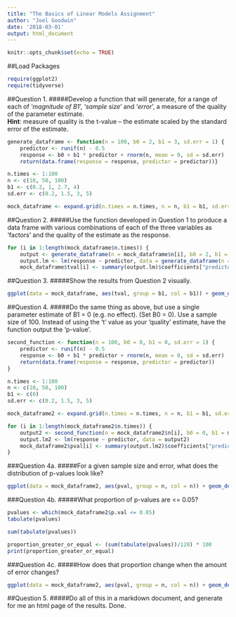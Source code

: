 ```yaml
---
title: "The Basics of Linear Models Assignment"
author: "Joel Goodwin"
date: '2018-03-01'
output: html_document
---
```


```r
knitr::opts_chunk$set(echo = TRUE)
```
##Load Packages
```r
require(ggplot2)
require(tidyverse)
```

##Question 1.
#####Develop a function that will generate, for a range of each of ‘*magnitude of B1*’, ‘*sample size*’ and ‘*error*', a measure of the quality of the parameter estimate.    
**Hint**:  measure of quality is the t-value – the estimate scaled by the standard error of the estimate.   

```r
generate_dataframe <- function(n = 100, b0 = 2, b1 = 3, sd.err = 1) {
    predictor <- runif(n) - 0.5
    response <- b0 + b1 * predictor + rnorm(n, mean = 0, sd = sd.err)
    return(data.frame(response = response, predictor = predictor))}
```

```r
n.times <- 1:100
n <- c(10, 50, 100)
b1 <- c(0.2, 1, 2.7, 4)
sd.err <- c(0.2, 1.5, 3, 5)

mock_dataframe <- expand.grid(n.times = n.times, n = n, b1 = b1, sd.err = sd.err)
```

##Question 2.
#####Use the function developed in Question 1 to produce a data frame with various combinations of each of the three variables as ‘factors’ and the quality of the estimate as the response.  

```r
for (i in 1:length(mock_dataframe$n.times)) {
    output <- generate_dataframe(n = mock_dataframe$n[i], b0 = 2, b1 = mock_dataframe$b1[i], sd.err = mock_dataframe$sd.err[i])
    output.lm <- lm(response ~ predictor, data = generate_dataframe(n = mock_dataframe$n[i], b0 = 2, b1 = mock_dataframe$b1[i], sd.err = mock_dataframe$sd.err[i]))
    mock_dataframe$tval[i] <- summary(output.lm)$coefficients["predictor", "t value"]}
```

##Question 3.
#####Show the results from Question 2 visually.

```r
ggplot(data = mock_dataframe, aes(tval, group = b1, col = b1)) + geom_density() + xlab("t value") + ylab("Density") + facet_grid(~sd.err) 
```

##Question 4.
#####Do the same thing as above, but use a single parameter estimate of B1 = 0 (e.g. no effect). (Set B0 = 0). Use a sample size of 100. Instead of using the ‘t’ value as your ‘quality’ estimate, have the function output the ‘p-value’.  

```r
second_function <- function(n = 100, b0 = 0, b1 = 0, sd.err = 1) {
    predictor <- runif(n) - 0.5
    response <- b0 + b1 * predictor + rnorm(n, mean = 0, sd = sd.err)
    return(data.frame(response = response, predictor = predictor))
}

n.times <- 1:100
n <- c(10, 50, 100)
b1 <- c(0)
sd.err <- c(0.2, 1.5, 3, 5)

mock_dataframe2 <- expand.grid(n.times = n.times, n = n, b1 = b1, sd.err = sd.err)

for (i in 1:length(mock_dataframe2$n.times)) {
    output2 <- second_function(n = mock_dataframe2$n[i], b0 = 0, b1 = mock_dataframe2$b1[i], sd.err = mock_dataframe2$sd.err[i])
    output.lm2 <- lm(response ~ predictor, data = output2)
    mock_dataframe2$pval[i] <- summary(output.lm2)$coefficients["predictor", "Pr(>|t|)"]
}
```

###Question 4a. 
#####For a given sample size and error, what does the distribution of p-values look like?

```r
ggplot(data = mock_dataframe2, aes(pval, group = n, col = n)) + geom_density(size=1) + facet_grid(~sd.err) + xlab("p-value") + ylab("Density")+ theme(axis.text.x = element_text(angle = 90, hjust = 1)) 
```

###Question 4b. 
#####What proportion of p-values are <= 0.05? 

```r
pvalues <- which(mock_dataframe2$p.val <= 0.05)
tabulate(pvalues)

sum(tabulate(pvalues))

proportion_greater_or_equal <- (sum(tabulate(pvalues))/120) * 100
print(proportion_greater_or_equal)
```


###Question 4c. 
#####How does that proportion change when the amount of error changes?

```r
ggplot(data = mock_dataframe2, aes(pval, group = n, col = n)) + geom_density(size=1) + facet_grid(~sd.err) + xlab("p-value") + ylab("Density") + theme(axis.text.x = element_text(angle = 90, hjust = 1)) 
```

##Question 5.
#####Do all of this in a markdown document, and generate for me an html page of the results.
Done.